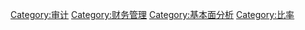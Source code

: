 {{Commons cat|Financial ratios}}

{{Catmore|财务比率}}

[[Category:审计|Category:审计]]
[[Category:财务管理|Category:财务管理]]
[[Category:基本面分析|Category:基本面分析]]
[[Category:比率|Category:比率]]